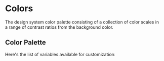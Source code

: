 
<Meta title="theme/Colors" />

# Colors

The design system color palette consisting of a collection of color scales in a
range of contrast ratios from the background color.

## Color Palette

Here's the list of variables available for customization:

<ColorProvider>
  <ColorPalette>
    <ColorItem
      title="background"
      subtitle="Default background color of <body />...etc"
      colors={{
        background: "hsl(var(--background))",
        foreground: "hsl(var(--foreground))",
      }}
    />
    <ColorItem
      title="muted"
      subtitle="Muted backgrounds such as <TabsList />, <Skeleton /> and <Switch />"
      colors={{
        DEFAULT: "hsl(var(--muted))",
        foreground: "hsl(var(--muted-foreground))",
      }}
    />
    <ColorItem
      title="card"
      subtitle="Background color for <Card />"
      colors={{
        DEFAULT: "hsl(var(--card))",
        foreground: "hsl(var(--card-foreground))",
      }}
    />
    <ColorItem
      title="popover"
      subtitle="Background color for popovers such as <DropdownMenu />, <HoverCard />, <Popover />"
      colors={{
        DEFAULT: "hsl(var(--popover))",
        foreground: "hsl(var(--popover-foreground))",
      }}
    />
    <ColorItem
      title="border"
      subtitle="Default border color"
      colors={{ border: "hsl(var(--border))" }}
    />
    <ColorItem
      title="input"
      subtitle="Border color for inputs such as <Input />, <Select />, <Textarea />"
      colors={{ input: "hsl(var(--input))" }}
    />
    <ColorItem
      title="primary"
      subtitle="Primary colors for <Button />"
      colors={{
        DEFAULT: "hsl(var(--primary))",
        hover: "hsl(var(--primary-hover))",
        foreground: "hsl(var(--primary-foreground))",
      }}
    />
    <ColorItem
      title="secondary"
      subtitle="Secondary colors for <Button />"
      colors={{
        DEFAULT: "hsl(var(--secondary))",
        foreground: "hsl(var(--secondary-foreground))",
      }}
    />
    <ColorItem
      title="accent"
      subtitle="Used for accents such as hover effects on <DropdownMenuItem>, <SelectItem>...etc"
      colors={{
        DEFAULT: "hsl(var(--accent))",
        foreground: "hsl(var(--accent-foreground))",
      }}
    />
    <ColorItem
      title="attention"
      subtitle="Used to subtly highlight attention for components such as <Badge />"
      colors={{
        DEFAULT: "hsl(var(--attention))",
        foreground: "hsl(var(--attention-foreground))",
      }}
    />
    <ColorItem
      title="destructive"
      subtitle="Used for destructive actions such as <Button variant='destructive'>"
      colors={{
        DEFAULT: "hsl(var(--destructive))",
        foreground: "hsl(var(--destructive-foreground))",
      }}
    />
    <ColorItem
      title="ring"
      subtitle="Used for focus ring"
      colors={{ ring: "hsl(var(--ring))" }}
    />
  </ColorPalette>
</ColorProvider>
